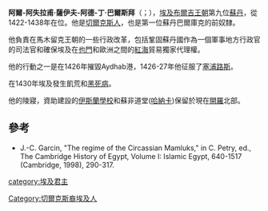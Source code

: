 '''阿爾-阿失拉甫·薩伊夫-阿德-丁·巴爾斯拜'''（{{lang-ar|الأشرف سيف الدين برسباي}}；{{bd|？||1438年}}），[[埃及|埃及]][[布爾吉王朝|布爾吉王朝]]第九位[[苏丹_(称谓)|蘇丹]]，從1422-1438年在位。他是[[切爾克斯人|切爾克斯人]]，也是第一位蘇丹巴爾庫克的前奴隸。

他負責在馬木留克王朝的一些行政改革，包括鞏固蘇丹國作為一個軍事地方行政官的司法官和確保埃及在[[也門|也門]]和歐洲之間的[[紅海|紅海]]貿易獨家代理權。

他的行動之一是在1426年摧毀Aydhab港，1426-27年他征服了[[塞浦路斯|塞浦路斯]]。

在1430年埃及發生飢荒和[[黑死病|黑死病]]。

他的陵寢，資助建設的[[伊斯蘭學校|伊斯蘭學校]]和蘇非道堂([[哈納卡|哈納卡]])保留於現在[[開羅|開羅]]北部。

==參考==
*J.-C. Garcin, "The regime of the Circassian Mamluks," in C. Petry, ed., The Cambridge History of Egypt, Volume I: Islamic Egypt, 640-1517 (Cambridge, 1998), 290-317.

{{DEFAULTSORT: Barsbay}}
[[category:埃及君主|category:埃及君主]]
[[Category:切爾克斯裔埃及人|Category:切爾克斯裔埃及人]]